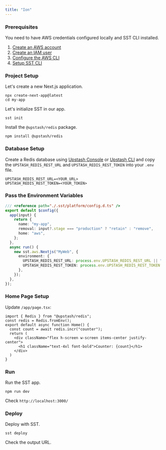 ```yaml
---
title: "Ion"
---
```

### Prerequisites
You need to have AWS credentials configured locally and SST CLI installed.
1. [Create an AWS account](https://aws.amazon.com/)
2. [Create an IAM user](https://sst.dev/chapters/create-an-iam-user.html)
3. [Configure the AWS CLI](https://sst.dev/chapters/configure-the-aws-cli.html)
4. [Setup SST CLI](https://ion.sst.dev/docs/reference/cli/)
### Project Setup
Let's create a new Next.js application.
```shell
npx create-next-app@latest
cd my-app
```
Let's initialize SST in our app.
```shell
sst init
```
Install the `@upstash/redis` package.
```shell
npm install @upstash/redis
```
### Database Setup
Create a Redis database using [Upstash Console](https://console.upstash.com) or [Upstash CLI](https://github.com/upstash/cli) and copy the `UPSTASH_REDIS_REST_URL` and `UPSTASH_REDIS_REST_TOKEN` into your `.env` file.
```shell .env
UPSTASH_REDIS_REST_URL=<YOUR_URL>
UPSTASH_REDIS_REST_TOKEN=<YOUR_TOKEN>
```
### Pass the Environment Variables
```ts /sst.config.ts
/// <reference path="./.sst/platform/config.d.ts" />
export default $config({
  app(input) {
    return {
      name: "my-app",
      removal: input?.stage === "production" ? "retain" : "remove",
      home: "aws",
    };
  },
  async run() {
    new sst.aws.Nextjs("MyWeb", {
      environment: {
        UPSTASH_REDIS_REST_URL: process.env.UPSTASH_REDIS_REST_URL || "",
        UPSTASH_REDIS_REST_TOKEN: process.env.UPSTASH_REDIS_REST_TOKEN || "",
      },
    });
  },
});
```
### Home Page Setup
Update `/app/page.tsx`:
```tsx /app/page.tsx
import { Redis } from "@upstash/redis";
const redis = Redis.fromEnv();
export default async function Home() {
  const count = await redis.incr("counter");
  return (
    <div className="flex h-screen w-screen items-center justify-center">
      <h1 className="text-4xl font-bold">Counter: {count}</h1>
    </div>
  )
}
```
### Run
Run the SST app.
```shell
npm run dev
```
Check `http://localhost:3000/`
### Deploy
Deploy with SST.
```shell
sst deploy
```
Check the output URL.